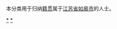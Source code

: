{{Catnav|頁面分類|各種主題的頁面分類|依中国各省来作的分类|各地中国人|江苏人|南通人}}
{{Catnav|頁面分類|人物|各國人物|中国人|各地中国人|江苏人|南通人}}

本分类用于归纳[[籍贯|籍贯]]属于[[江苏省|江苏省]][[如皋市|如皋市]]的人士。

[[Category:南通人|*]]
[[Category:如皋市|*]]